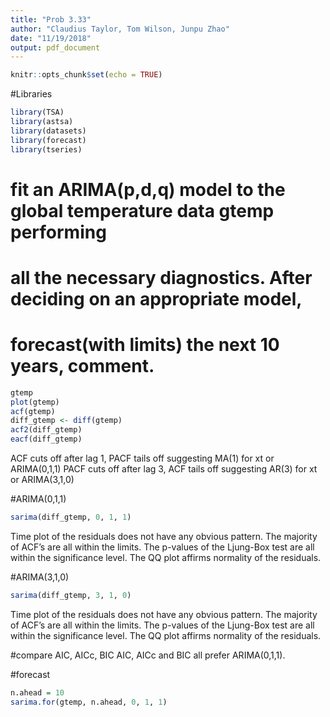 ---
title: "Prob 3.33"
author: "Claudius Taylor, Tom Wilson, Junpu Zhao"
date: "11/19/2018"
output: pdf_document
---

```{r setup, include=FALSE}
knitr::opts_chunk$set(echo = TRUE)
```

#Libraries

```{r}
library(TSA)
library(astsa)
library(datasets)
library(forecast)
library(tseries)
```

# fit an ARIMA(p,d,q) model to the global temperature data gtemp performing
# all the necessary diagnostics. After deciding on an appropriate model, 
# forecast(with limits) the next 10 years, comment.

```{r}
gtemp
plot(gtemp)
acf(gtemp)
diff_gtemp <- diff(gtemp)
acf2(diff_gtemp)
eacf(diff_gtemp)
```

ACF cuts off after lag 1, PACF tails off suggesting MA(1) for xt
or ARIMA(0,1,1)
PACF cuts off after lag 3, ACF tails off suggesting AR(3) for xt
or ARIMA(3,1,0)

#ARIMA(0,1,1)
```{r}
sarima(diff_gtemp, 0, 1, 1)
```
Time plot of the residuals does not have any obvious pattern.
The majority of ACF's are all within the limits. The p-values of the
Ljung-Box test are all within the significance level. The QQ plot
affirms normality of the residuals.


#ARIMA(3,1,0)
```{r}
sarima(diff_gtemp, 3, 1, 0)
```
Time plot of the residuals does not have any obvious pattern.
The majority of ACF's are all within the limits. The p-values of the
Ljung-Box test are all within the significance level. The QQ plot
affirms normality of the residuals.

#compare AIC, AICc, BIC
AIC, AICc and BIC all prefer ARIMA(0,1,1).

#forecast
```{r}
n.ahead = 10
sarima.for(gtemp, n.ahead, 0, 1, 1)
```



